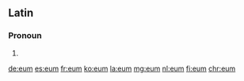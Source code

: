 {{also|-eum}}
==Latin==

===Pronoun===
{{head|la|pronoun form}}

# {{form of|accusative masculine singular|lang=la|is}}

[[de:eum]]
[[es:eum]]
[[fr:eum]]
[[ko:eum]]
[[la:eum]]
[[mg:eum]]
[[nl:eum]]
[[fi:eum]]
[[chr:eum]]